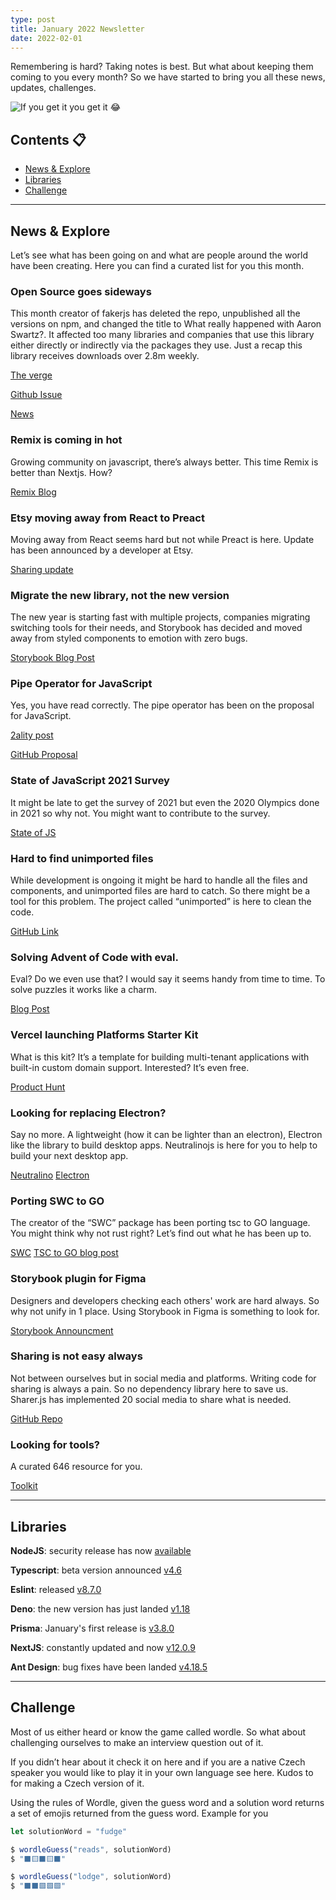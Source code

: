 ```yaml
---
type: post
title: January 2022 Newsletter
date: 2022-02-01
---
```



Remembering is hard? Taking notes is best. But what about keeping them coming to you every month? So we have started to bring you all these news, updates, challenges.

<Image
  src="/memes/january-2022.png"
  alt="If you get it you get it 😂"
  width={500}
  height={500}
/>

## Contents 📋

- [News & Explore](#news--explore)
- [Libraries](#libraries)
- [Challenge](#challenge)

---

## <a name="#news--explore">News & Explore</a>

Let’s see what has been going on and what are people around the world have been creating. Here you can find a curated list for you this month.

### Open Source goes sideways

This month creator of fakerjs has deleted the repo, unpublished all the versions on npm, and changed the title to What really happened with Aaron Swartz?. It affected too many libraries and companies that use this library either directly or indirectly via the packages they use. Just a recap this library receives downloads over 2.8m weekly.

[The verge](https://www.theverge.com/2022/1/9/22874949/developer-corrupts-open-source-libraries-projects-affected)

[Github Issue](https://github.com/Marak/colors.js/issues/285)

[News](https://www.bleepingcomputer.com/news/security/dev-corrupts-npm-libs-colors-and-faker-breaking-thousands-of-apps/)

### Remix is coming in hot

Growing community on javascript, there’s always better. This time Remix is better than Nextjs. How?

[Remix Blog](https://remix.run/blog/remix-vs-next)

### Etsy moving away from React to Preact

Moving away from React seems hard but not while Preact is here. Update has been announced by a developer at Etsy.

[Sharing update](https://twitter.com/sangster/status/1486382892326563845)

### Migrate the new library, not the new version

The new year is starting fast with multiple projects, companies migrating switching tools for their needs, and Storybook has decided and moved away from styled components to emotion with zero bugs.

[Storybook Blog Post](https://storybook.js.org/blog/541-components-from-styled-components-to-emotion/)

### Pipe Operator for JavaScript

Yes, you have read correctly. The pipe operator has been on the proposal for JavaScript.

[2ality post](https://2ality.com/2022/01/pipe-operator.html)

[GitHub Proposal](https://github.com/tc39/proposal-pipeline-operator#tacit-unary-function-application-syntax)

### State of JavaScript 2021 Survey

It might be late to get the survey of 2021 but even the 2020 Olympics done in 2021 so why not. You might want to contribute to the survey.

[State of JS](https://app.stateofjs.com/survey/state-of-js/2021)

### Hard to find unimported files

While development is ongoing it might be hard to handle all the files and components, and unimported files are hard to catch. So there might be a tool for this problem. The project called “unimported” is here to clean the code.

[GitHub Link](https://github.com/smeijer/unimported)

### Solving Advent of Code with eval.

Eval? Do we even use that? I would say it seems handy from time to time. To solve puzzles it works like a charm.

[Blog Post](https://kittygiraudel.com/2022/01/21/exploiting-javascript-quirks-for-fun-and-profit/)

### Vercel launching Platforms Starter Kit

What is this kit? It’s a template for building multi-tenant applications with built-in custom domain support. Interested? It’s even free.

[Product Hunt](https://www.producthunt.com/posts/platforms-starter-kit)

### Looking for replacing Electron?

Say no more. A lightweight (how it can be lighter than an electron), Electron like the library to build desktop apps. Neutralinojs is here for you to help to build your next desktop app.

[Neutralino](https://neutralino.js.org/)
[Electron](https://www.electronjs.org/)

### Porting SWC to GO

The creator of the “SWC” package has been porting tsc to GO language. You might think why not rust right? Let’s find out what he has been up to.

[SWC](https://swc.rs/)
[TSC to GO blog post](https://kdy1.dev/posts/2022/1/tsc-go)

### Storybook plugin for Figma

Designers and developers checking each others' work are hard always. So why not unify in 1 place. Using Storybook in Figma is something to look for.

[Storybook Announcment](https://storybook.js.org/blog/figma-plugin-sneak-peek/)

### Sharing is not easy always

Not between ourselves but in social media and platforms. Writing code for sharing is always a pain. So no dependency library here to save us. Sharer.js has implemented 20 social media to share what is needed.

[GitHub Repo](https://ellisonleao.github.io/sharer.js/)

### Looking for tools?

A curated 646 resource for you.

[Toolkit](https://toolkit.addy.codes/)

---

## <a name="#libraries">Libraries</a>

**NodeJS**: security release has now [available](https://nodejs.org/en/blog/vulnerability/jan-2022-security-releases/)

**Typescript**: beta version announced [v4.6](https://devblogs.microsoft.com/typescript/announcing-typescript-4-6-beta/)

**Eslint**: released [v8.7.0](https://eslint.org/blog/2022/01/eslint-v8.7.0-released)

**Deno**: the new version has just landed [v1.18](https://deno.com/blog/v1.18)

**Prisma**: January's first release is [v3.8.0](https://github.com/prisma/prisma/releases/tag/3.8.0)

**NextJS**: constantly updated and now [v12.0.9](https://github.com/vercel/next.js/releases/tag/v12.0.9)

**Ant Design**: bug fixes have been landed [v4.18.5](https://github.com/ant-design/ant-design/releases/tag/4.18.5)

---

## <a name="#challenge">Challenge</a>

Most of us either heard or know the game called wordle. So what about challenging ourselves to make an interview question out of it.

If you didn’t hear about it check it on here and if you are a native Czech speaker you would like to play it in your own language see here. Kudos to for making a Czech version of it.

Using the rules of Wordle, given the guess word and a solution word returns a set of emojis returned from the guess word. Example for you

```js
let solutionWord = "fudge"

$ wordleGuess("reads", solutionWord)
$ "⬛🟨⬛🟨⬛"

$ wordleGuess("lodge", solutionWord)
$ "⬛⬛🟩🟩🟩"
```
